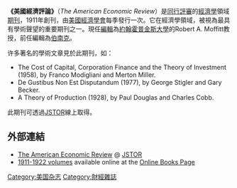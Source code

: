 {{Infobox Journal
| cover	=	
| discipline	=	[[經濟學|經濟學]]
| abbreviation	=	AER
| publisher	=	[[美國經濟學會|美國經濟學會]]  
| country	=	[[United_States|USA]]
| frequency	=	每季一次
| history	=	1911年迄今
| openaccess	=	
| website	=	http://www.aeaweb.org/aer/
| ISSN	=	0002-8282
}}

'''《美國經濟評論》'''（''The American Economic Review''）是[[同行評審|同行評審]]的[[經濟學|經濟學]]領域[[期刊|期刊]]，1911年創刊，由[[美國經濟學會|美國經濟學會]]每季發行一次。它在經濟學領域，被視為最具有學術聲望的重要期刊之一。現任[[編輯|編輯]]為[[約翰霍普金斯大學|約翰霍普金斯大學]]的Robert A. Moffitt教授，前任編輯為[[伯南克|伯南克]]。

许多著名的學術文章見於此期刊，如：

* The Cost of Capital, Corporation Finance and the Theory of Investment (1958), by Franco Modigliani and Merton Miller.
* De Gustibus Non Est Disputandum (1977), by George Stigler and Gary Becker. 
* A Theory of Production (1928), by Paul Douglas and Charles Cobb. 

此期刊可透過[[JSTOR|JSTOR]]線上取得。

== 外部連結 ==
* [http://www.jstor.org/journals/00028282.html The American Economic Review] @ [[JSTOR|JSTOR]]
* [http://onlinebooks.library.upenn.edu/webbin/serial?id=aereview 1911-1922 volumes] available online at the [[Online_Books_Page|Online Books Page]]

[[Category:美国杂志|Category:美国杂志]]
[[Category:財經雜誌|Category:財經雜誌]]